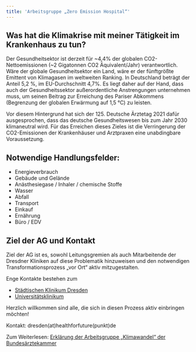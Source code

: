 ```yaml
---
title: 'Arbeitsgruppe „Zero Emission Hospital“'
---
```


## Was hat die Klimakrise mit meiner Tätigkeit im Krankenhaus zu tun?

Der Gesundheitsektor ist derzeit für ~4,4% der globalen CO2-Nettoemissionen (~2 Gigatonnen CO2 Äquivalent/Jahr) verantwortlich. Wäre der globale Gesundheitsektor ein Land, wäre er der fünftgrößte Emittent von Klimagasen im weltweiten Ranking. In Deutschland beträgt der Anteil 5,2 %, im EU-Durchschnitt 4,7%.  Es liegt daher auf der Hand, dass auch der Gesundheitssektor außerordentliche Anstrengungen unternehmen muss, um seinen Beitrag zur Erreichung des Pariser Abkommens (Begrenzung der globalen Erwärmung auf 1,5 °C) zu leisten.

Vor diesem Hintergrund hat sich der 125. Deutsche Ärztetag 2021 dafür ausgesprochen, dass das deutsche Gesundheitswesen bis zum Jahr 2030 klimaneutral wird. Für das Erreichen dieses Zieles ist die Verringerung der CO2-Emissionen der Krankenhäuser und Arztpraxen eine unabdingbare Voraussetzung.

## Notwendige Handlungsfelder:

* Energieverbrauch
* Gebäude und Gelände
* Anästhesiegase / Inhaler / chemische Stoffe
* Wasser
* Abfall
* Transport
* Einkauf
* Ernährung
* Büro / EDV

## Ziel der AG und Kontakt
Ziel der AG ist es, sowohl Leitungsgremien als auch Mitarbeitende der Dresdner Kliniken auf diese Problematik hinzuweisen und den notwendigen Transformationsprozess „vor Ort“ aktiv mitzugestalten. 

Enge Kontakte bestehen zum

* [Städtischen Klinikum Dresden](https://www.klinikum-dresden.de/klimaschutz-path-20,3774.html)
* [Universitätsklinikum](https://www.uniklinikum-dresden.de/de/das-klinikum/umwelt)

Herzlich willkommen sind alle, die sich in diesen Prozess aktiv einbringen möchten!

Kontakt: dresden(at)healthforfuture(punkt)de

Zum Weiterlesen: [Erklärung der Arbeitsgruppe „Klimawandel“ der Bundesärztekammer](https://www.bundesaerztekammer.de/fileadmin/user_upload/BAEK/Themen/Klimawandel/Handlungsfelder_im_Krankenhaus_zur_Klimaneutralitaet.pdf)
